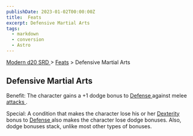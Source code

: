 ```yaml
---
publishDate: 2023-01-02T00:00:00Z
title:  Feats
excerpt: Defensive Martial Arts
tags:
  - markdown
  - conversion
  - Astro
---
```


[ Modern d20 SRD ](/#modernD20) > [ Feats](modern-d20-srd-feats-index) > Defensive Martial Arts

##  Defensive Martial Arts

Benefit: The character gains a +1 dodge bonus to [ Defense ](modern-d20-srd-combat-defense) against melee [ attacks ](modern-d20-srd-combat-attack-roll) .

Special: A condition that makes the character lose his or her [ Dexterity](modern-d20-srd-basics-ability-scores) bonus to [ Defense ](modern-d20-srd-combat-defense) also makes the character lose dodge bonuses. Also, dodge
bonuses stack, unlike most other types of bonuses.


